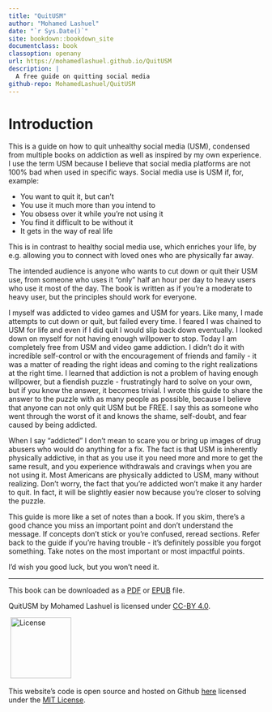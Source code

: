 ```yaml
--- 
title: "QuitUSM"
author: "Mohamed Lashuel"
date: "`r Sys.Date()`"
site: bookdown::bookdown_site
documentclass: book
classoption: openany
url: https://mohamedlashuel.github.io/QuitUSM
description: |
  A free guide on quitting social media
github-repo: MohamedLashuel/QuitUSM
---
```


# Introduction

This is a guide on how to quit unhealthy social media (USM), condensed from multiple books on addiction as well as inspired by my own experience. I use the term USM because I believe that social media platforms are not 100% bad when used in specific ways. Social media use is USM if, for, example:

- You want to quit it, but can't
- You use it much more than you intend to
- You obsess over it while you're not using it
- You find it difficult to be without it
- It gets in the way of real life

This is in contrast to healthy social media use, which enriches your life, by e.g. allowing you to connect with loved ones who are physically far away.

The intended audience is anyone who wants to cut down or quit their USM use, from someone who uses it "only" half an hour per day to heavy users who use it most of the day. The book is written as if you're a moderate to heavy user, but the principles should work for everyone.

I myself was addicted to video games and USM for years. Like many, I made attempts to cut down or quit, but failed every time. I feared I was chained to USM for life and even if I did quit I would slip back down eventually. I looked down on myself for not having enough willpower to stop. Today I am completely free from USM and video game addiction. I didn't do it with incredible self-control or with the encouragement of friends and family - it was a matter of reading the right ideas and coming to the right realizations at the right time. I learned that addiction is not a problem of having enough willpower, but a fiendish puzzle - frustratingly hard to solve on your own, but if you know the answer, it becomes trivial. I wrote this guide to share the answer to the puzzle with as many people as possible, because I believe that anyone can not only quit USM but be FREE. I say this as someone who went through the worst of it and knows the shame, self-doubt, and fear caused by being addicted.

When I say "addicted" I don't mean to scare you or bring up images of drug abusers who would do anything for a fix. The fact is that USM is inherently physically addictive, in that as you use it you need more and more to get the same result, and you experience withdrawals and cravings when you are not using it. Most Americans are physically addicted to USM, many without realizing. Don't worry, the fact that you're addicted won't make it any harder to quit. In fact, it will be slightly easier now because you're closer to solving the puzzle.

This guide is more like a set of notes than a book. If you skim, there's a good chance you miss an important point and don't understand the message. If concepts don't stick or you're confused, reread sections. Refer back to the guide if you're having trouble - it's definitely possible you forgot something. Take notes on the most important or most impactful points.

I'd wish you good luck, but you won't need it.

<hr>

This book can be downloaded as a [PDF](_main.pdf) or [EPUB](_main.epub) file.

QuitUSM by Mohamed Lashuel is licensed under [CC-BY 4.0](https://creativecommons.org/licenses/by/4.0/).

<!---
EVIL HACK ALERT
If I don't include this zero-size image, there is an ugly gray box around the license image covering the width of the page. Why does this work?
-->
![](images/cc.png){width=0px}
<img src="images/cc.png" alt="License" width="120"/>

This website's code is open source and hosted on Github [here](https://github.com/MohamedLashuel/QuitUSM/) licensed under the [MIT License](https://github.com/MohamedLashuel/QuitUSM/blob/main/LICENSE).
